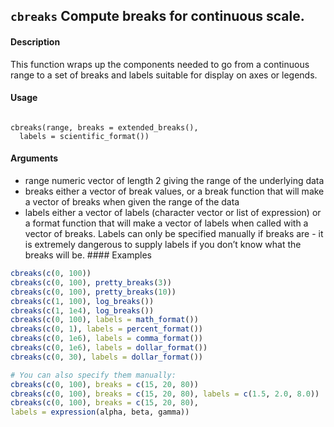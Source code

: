 ## ``cbreaks`` Compute breaks for continuous scale.

#### Description

This function wraps up the components needed to go from a continuous range to a set of breaks and
labels suitable for display on axes or legends.

#### Usage
<pre><code>
cbreaks(range, breaks = extended_breaks(),
  labels = scientific_format())
</code></pre>

#### Arguments
* range numeric vector of length 2 giving the range of the underlying data
* breaks either a vector of break values, or a break function that will make a vector of
breaks when given the range of the data
* labels either a vector of labels (character vector or list of expression) or a format function
that will make a vector of labels when called with a vector of breaks. Labels
can only be specified manually if breaks are - it is extremely dangerous to supply
labels if you don’t know what the breaks will be.
#### Examples
```r
cbreaks(c(0, 100))
cbreaks(c(0, 100), pretty_breaks(3))
cbreaks(c(0, 100), pretty_breaks(10))
cbreaks(c(1, 100), log_breaks())
cbreaks(c(1, 1e4), log_breaks())
cbreaks(c(0, 100), labels = math_format())
cbreaks(c(0, 1), labels = percent_format())
cbreaks(c(0, 1e6), labels = comma_format())
cbreaks(c(0, 1e6), labels = dollar_format())
cbreaks(c(0, 30), labels = dollar_format())
```

```r
# You can also specify them manually:
cbreaks(c(0, 100), breaks = c(15, 20, 80))
cbreaks(c(0, 100), breaks = c(15, 20, 80), labels = c(1.5, 2.0, 8.0))
cbreaks(c(0, 100), breaks = c(15, 20, 80),
labels = expression(alpha, beta, gamma))
```

